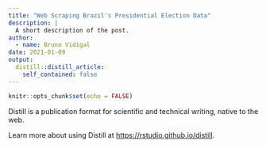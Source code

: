 ```yaml
---
title: "Web Scraping Brazil's Presidential Election Data"
description: |
  A short description of the post.
author:
  - name: Bruno Vidigal
date: 2021-01-09
output:
  distill::distill_article:
    self_contained: false
---
```



```r
knitr::opts_chunk$set(echo = FALSE)
```

Distill is a publication format for scientific and technical writing, native to the web.

Learn more about using Distill at <https://rstudio.github.io/distill>.


